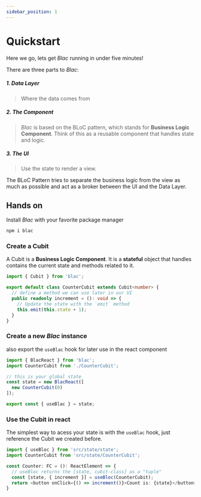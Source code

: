 ```yaml
---
sidebar_position: 1
---
```



# Quickstart

Here we go, lets get *Blac* running in under five minutes!

There are three parts to *Blac*:

##### 1. Data Layer
> Where the data comes from

##### 2. The Component
> *Blac* is based on the BLoC pattern, which stands for **Business Logic Component**. Think of this as a reusable component that handles state and logic.

##### 3. The UI
> Use the state to render a view.


The BLoC Pattern tries to separate the business logic from the view as much as possible and act as a broker between the UI and the Data Layer.


## Hands on

Install *Blac* with your favorite package manager

```bash
npm i blac
```

### Create a Cubit
A Cubit is a **Business Logic Component**. It is a **stateful** object that handles contains the current state and methods related to it.

```ts {7} title="src/state/CounterCubit.ts"
import { Cubit } from 'blac';

export default class CounterCubit extends Cubit<number> {
  // define a method we can use later in our UI
  public readonly increment = (): void => {
    // Update the state with the `emit` method
    this.emit(this.state + 1);
  }
}  
```

### Create a new *Blac* instance
also export the `useBlac` hook for later use in the react component

```ts {5-7,9} title="src/state/state.ts"
import { BlacReact } from 'blac';
import CounterCubit from './CounterCubit';

// this is your global state
const state = new BlacReact([
  new CounterCubit(0)
]);  

export const { useBlac } = state;  
```

### Use the Cubit in react
The simplest way to acess your state is with the `useBlac` hook, just reference the Cubit we created before.

```ts {6,7} title="src/components/Counter.tsx"
import { useBloc } from 'src/state/state';
import CounterCubit from 'src/state/CounterCubit';

const Counter: FC = (): ReactElement => {
  // useBloc returns the [state, cubit-class] as a "tuple"
  const [state, { increment }] = useBloc(CounterCubit);
  return <button onClick={() => increment()}>Count is: {state}</button>;
}
```  